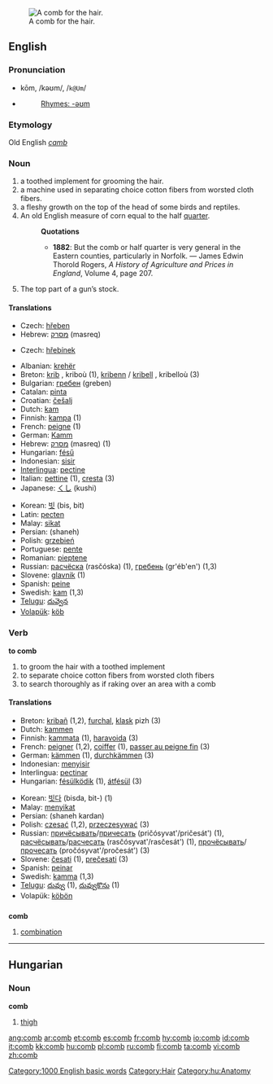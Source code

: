 {{see|ċomb}}
[[Image:Comb.png|thumb|right|A comb for the hair.]]
==English==

===Pronunciation===
*kōm, /kəʊm/, /<tt>k@Um</tt>/
*{{audio|en-us-comb.ogg|Audio (US)}}
*:[[Rhymes:English:-əʊm|Rhymes: -əʊm]]

===Etymology===
Old English ''[[camb]]''

===Noun===
{{en-noun}}

# a toothed implement for grooming the hair.
# a machine used in separating choice cotton fibers from worsted cloth fibers.
# a fleshy growth on the top of the head of some birds and reptiles.
# An old English measure of corn equal to the half [[quarter]].
#:'''Quotations'''
#:*'''1882''': But the comb or half quarter is very general in the Eastern counties, particularly in Norfolk. &mdash; James Edwin Thorold Rogers, ''A History of Agriculture and Prices in England'', Volume 4, page 207.
# The top part of a gun’s stock.

====Translations====
{{trans-top|toothed implement for grooming the hair}}
*Czech: [[hřeben]] {{m}}
*Hebrew: [[מסרק]] (masreq) {{m}}
{{trans-mid}}
{{trans-bottom}}

{{trans-top|fleshy growth on the top of the head of some birds and reptiles}}
*Czech: [[hřebínek]] {{m}}
{{trans-mid}}
{{trans-bottom}}

{{top}}
*Albanian: [[krehër]] {{m}}
*Breton: [[krib]] {{f}}, kriboù {{p}} (1), [[kribenn]] / [[kribell]] {{f}}, kribelloù {{p}} (3)
*Bulgarian: [[гребен]] (greben) {{m}}
*Catalan: [[pinta]] {{f}}
*Croatian: [[češalj]] {{m}}
*Dutch: [[kam]] {{m}}
*Finnish: [[kampa]] (1)
*French: [[peigne]] {{m}} (1)
*German: [[Kamm]] {{m}}
*Hebrew: [[מסרק]] (masreq) {{m}} (1)
*Hungarian: [[fésű]]
*Indonesian: [[sisir]]
*[[Interlingua]]: [[pectine]]
*Italian: [[pettine]] (1), [[cresta]] {{f}} (3)
*Japanese: [[くし]] (kushi)
{{mid}}
*Korean: [[빗]] (bis, bit)
*Latin: [[pecten]]
*Malay: [[sikat]]
*Persian: {{FAchar|[[شانه]]}} (shaneh)
*Polish: [[grzebień]] {{m}}
*Portuguese: [[pente]] {{m}}
*Romanian: [[pieptene]] {{m}}
*Russian: [[расчёска]] (rasčóska) {{f}} (1), [[гребень]] (gr'éb'en') {{m}} (1,3)
*Slovene: [[glavnik]] {{m}} (1)
*Spanish: [[peine]] {{m}}
*Swedish: [[kam]] (1,3)
*[[Telugu]]: [[దువ్వెన]]
*[[Volapük]]: [[köb]]
{{bottom}}

===Verb===
'''to comb'''

# to groom the hair with a toothed implement
# to separate choice cotton fibers from worsted cloth fibers
# to search thoroughly as if raking over an area with a comb

====Translations====
{{top}}
*Breton: [[kribañ]] (1,2), [[furchal]], [[klask]] pizh (3)
*Dutch: [[kammen]]
*Finnish: [[kammata]] (1), [[haravoida]] (3)
*French: [[peigner]] (1,2), [[coiffer]] (1), [[passer au peigne fin]] (3)
*German: [[kämmen]] (1), [[durchkämmen]] (3)
*Indonesian: [[sisir|menyisir]]
*Interlingua: [[pectinar]]
*Hungarian: [[fésülködik]] (1), [[átfésül]] (3)
{{mid}}
*Korean: [[빗다]] (bisda, bit-) (1)
*Malay: [[sikat|menyikat]]
*Persian: {{FAchar|[[شانه کردن]]}} (shaneh kardan)
*Polish: [[czesać]] (1,2), [[przeczesywać]] (3)
*Russian: [[причёсывать]]/[[причесать]] (pričósyvat'/pričesát') (1), [[расчёсывать]]/[[расчесать]] (rasčósyvat'/rasčesát') (1), [[прочёсывать]]/[[прочесать]] (pročósyvat'/pročesát') (3)
*Slovene: [[česati]] (1), [[prečesati]] (3)
*Spanish: [[peinar]]
*Swedish: [[kamma]] (1,3)
*[[Telugu]]: [[దువ్వు]] (1), [[దువ్వుకొను]] (1)
*Volapük: [[köbön]]
{{bottom}}

==={{abbreviation}}===
'''comb'''

# [[combination]]

[[Category:1000 English basic words]]
[[Category:Hair]]

----

==Hungarian==

===Noun===
'''comb'''

# [[thigh]]

[[Category:hu:Anatomy]]

[[ang:comb]]
[[ar:comb]]
[[et:comb]]
[[es:comb]]
[[fr:comb]]
[[hy:comb]]
[[io:comb]]
[[id:comb]]
[[it:comb]]
[[kk:comb]]
[[hu:comb]]
[[pl:comb]]
[[ru:comb]]
[[fi:comb]]
[[ta:comb]]
[[vi:comb]]
[[zh:comb]]